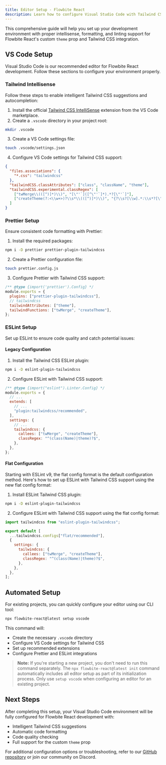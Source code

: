 ```yaml
---
title: Editor Setup - Flowbite React
description: Learn how to configure Visual Studio Code with Tailwind CSS support, code formatting, and linting for Flowbite React development.
---
```


This comprehensive guide will help you set up your development environment with proper intellisense, formatting, and linting support for Flowbite React's custom `theme` prop and Tailwind CSS integration.

## VS Code Setup

Visual Studio Code is our recommended editor for Flowbite React development. Follow these sections to configure your environment properly.

### Tailwind Intellisense

Follow these steps to enable intelligent Tailwind CSS suggestions and autocompletion:

1. Install the official [Tailwind CSS IntelliSense](https://marketplace.visualstudio.com/items?itemName=bradlc.vscode-tailwindcss) extension from the VS Code marketplace.
2. Create a `.vscode` directory in your project root:

```bash
mkdir .vscode
```

3. Create a VS Code settings file:

```bash
touch .vscode/settings.json
```

4. Configure VS Code settings for Tailwind CSS support:

```json
{
  "files.associations": {
    "*.css": "tailwindcss"
  },
  "tailwindCSS.classAttributes": ["class", "className", "theme"],
  "tailwindCSS.experimental.classRegex": [
    ["twMerge\\(([^)]*)\\)", "[\"'`]([^\"'`]*).*?[\"'`]"],
    ["createTheme(?:<\\w+>)?\\s*\\(([^)]*)\\)", "{?\\s?[\\w].*:\\s*?[\"'`]([^\"'`]*).*?,?\\s?}?"]
  ]
}
```

### Prettier Setup

Ensure consistent code formatting with Prettier:

1. Install the required packages:

```bash
npm i -D prettier prettier-plugin-tailwindcss
```

2. Create a Prettier configuration file:

```bash
touch prettier.config.js
```

3. Configure Prettier with Tailwind CSS support:

```js
/** @type {import('prettier').Config} */
module.exports = {
  plugins: ["prettier-plugin-tailwindcss"],
  // tailwindcss
  tailwindAttributes: ["theme"],
  tailwindFunctions: ["twMerge", "createTheme"],
};
```

### ESLint Setup

Set up ESLint to ensure code quality and catch potential issues:

#### Legacy Configuration

1. Install the Tailwind CSS ESLint plugin:

```bash
npm i -D eslint-plugin-tailwindcss
```

2. Configure ESLint with Tailwind CSS support:

```js {6,10-13}
/** @type {import("eslint").Linter.Config} */
module.exports = {
  // ...
  extends: [
    // ...
    "plugin:tailwindcss/recommended",
  ],
  settings: {
    // ...
    tailwindcss: {
      callees: ["twMerge", "createTheme"],
      classRegex: "^(class(Name)|theme)?$",
    },
  },
};
```

#### Flat Configuration

Starting with ESLint v9, the flat config format is the default configuration method. Here's how to set up ESLint with Tailwind CSS support using the new flat config format:

1. Install ESLint Tailwind CSS plugin:

```bash
npm i -D eslint-plugin-tailwindcss
```

2. Configure ESLint with Tailwind CSS support using the flat config format:

```js {1,4,6-10}
import tailwindcss from "eslint-plugin-tailwindcss";

export default [
  ...tailwindcss.configs["flat/recommended"],
  {
    settings: {
      tailwindcss: {
        callees: ["twMerge", "createTheme"],
        classRegex: "^(class(Name)|theme)?$",
      },
    },
  },
];
```

## Automated Setup

For existing projects, you can quickly configure your editor using our CLI tool:

```bash
npx flowbite-react@latest setup vscode
```

This command will:

- Create the necessary `.vscode` directory
- Configure VS Code settings for Tailwind CSS
- Set up recommended extensions
- Configure Prettier and ESLint integrations

> **Note:** If you're starting a new project, you don't need to run this command separately. The `npx flowbite-react@latest init` command automatically includes all editor setup as part of its initialization process. Only use `setup vscode` when configuring an editor for an existing project.

## Next Steps

After completing this setup, your Visual Studio Code environment will be fully configured for Flowbite React development with:

- Intelligent Tailwind CSS suggestions
- Automatic code formatting
- Code quality checking
- Full support for the custom `theme` prop

For additional configuration options or troubleshooting, refer to our [GitHub repository](https://github.com/themesberg/flowbite-react) or join our community on Discord.
